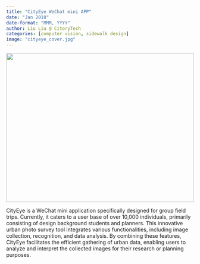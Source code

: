 ```yaml
---
title: "CityEye WeChat mini APP"
date: "Jan 2018"
date-format: "MMM, YYYY"
author: Liu Liu @ CitoryTech 
categories: [computer vision, sidewalk design]
image: "cityeye_cover.jpg"
---
```


<img src="cityeye_cover.jpg" style="height: 400px; width: 100%; object-fit: cover;">

CityEye is a WeChat mini application specifically designed for group field trips. Currently, it caters to a user base of over 10,000 individuals, primarily consisting of design background students and planners. This innovative urban photo survey tool integrates various functionalities, including image collection, recognition, and data analysis. By combining these features, CityEye facilitates the efficient gathering of urban data, enabling users to analyze and interpret the collected images for their research or planning purposes.